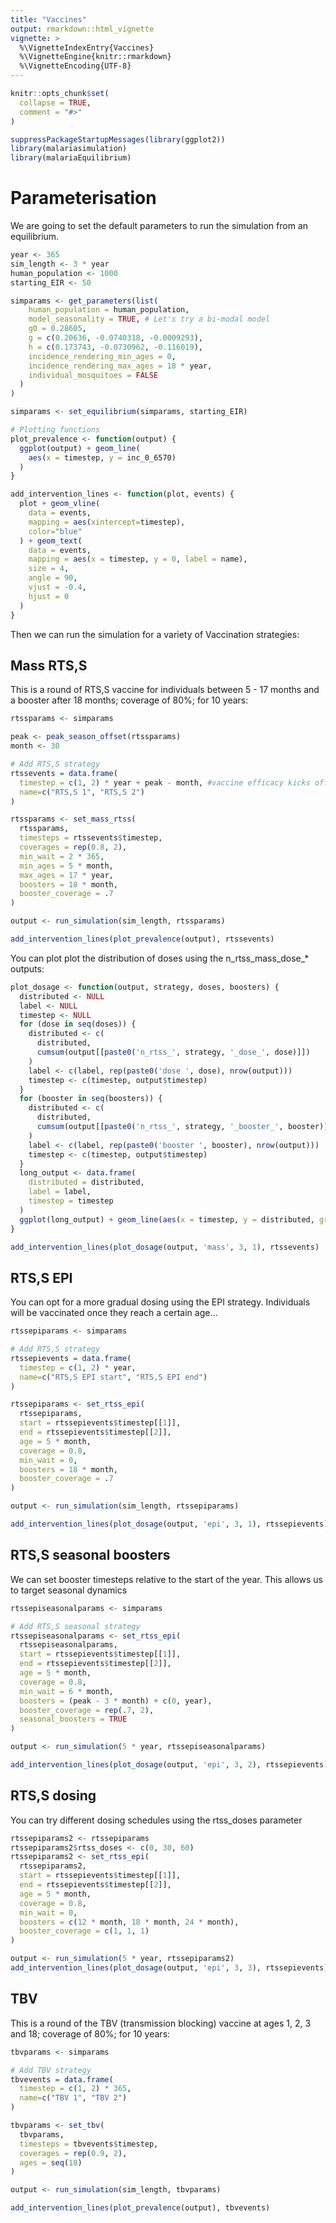 ```yaml
---
title: "Vaccines"
output: rmarkdown::html_vignette
vignette: >
  %\VignetteIndexEntry{Vaccines}
  %\VignetteEngine{knitr::rmarkdown}
  %\VignetteEncoding{UTF-8}
---
```


```r
knitr::opts_chunk$set(
  collapse = TRUE,
  comment = "#>"
)
```

```r
suppressPackageStartupMessages(library(ggplot2))
library(malariasimulation)
library(malariaEquilibrium)
```

# Parameterisation

We are going to set the default parameters to run the simulation from an equilibrium.

```r
year <- 365
sim_length <- 3 * year
human_population <- 1000
starting_EIR <- 50

simparams <- get_parameters(list(
    human_population = human_population,
    model_seasonality = TRUE, # Let's try a bi-modal model
    g0 = 0.28605,
    g = c(0.20636, -0.0740318, -0.0009293),
    h = c(0.173743, -0.0730962, -0.116019),
    incidence_rendering_min_ages = 0,
    incidence_rendering_max_ages = 18 * year,
    individual_mosquitoes = FALSE
  )
)

simparams <- set_equilibrium(simparams, starting_EIR)

# Plotting functions
plot_prevalence <- function(output) {
  ggplot(output) + geom_line(
    aes(x = timestep, y = inc_0_6570)
  )
}

add_intervention_lines <- function(plot, events) {
  plot + geom_vline(
    data = events,
    mapping = aes(xintercept=timestep),
    color="blue"
  ) + geom_text(
    data = events,
    mapping = aes(x = timestep, y = 0, label = name),
    size = 4,
    angle = 90,
    vjust = -0.4,
    hjust = 0
  )
}
```

Then we can run the simulation for a variety of Vaccination strategies:

## Mass RTS,S

This is a round of RTS,S vaccine for individuals between 5 - 17 months and a booster after 18 months; coverage of 80%; for 10 years:

```r
rtssparams <- simparams

peak <- peak_season_offset(rtssparams)
month <- 30

# Add RTS,S strategy
rtssevents = data.frame(
  timestep = c(1, 2) * year + peak - month, #vaccine efficacy kicks off a month before the peak
  name=c("RTS,S 1", "RTS,S 2")
)

rtssparams <- set_mass_rtss(
  rtssparams,
  timesteps = rtssevents$timestep,
  coverages = rep(0.8, 2),
  min_wait = 2 * 365,
  min_ages = 5 * month,
  max_ages = 17 * year,
  boosters = 18 * month,
  booster_coverage = .7
)

output <- run_simulation(sim_length, rtssparams)

add_intervention_lines(plot_prevalence(output), rtssevents)
```

You can plot plot the distribution of doses using the n_rtss_mass_dose_* outputs:

```r
plot_dosage <- function(output, strategy, doses, boosters) {
  distributed <- NULL
  label <- NULL
  timestep <- NULL
  for (dose in seq(doses)) {
    distributed <- c(
      distributed,
      cumsum(output[[paste0('n_rtss_', strategy, '_dose_', dose)]])
    )
    label <- c(label, rep(paste0('dose ', dose), nrow(output)))
    timestep <- c(timestep, output$timestep)
  }
  for (booster in seq(boosters)) {
    distributed <- c(
      distributed,
      cumsum(output[[paste0('n_rtss_', strategy, '_booster_', booster)]])
    )
    label <- c(label, rep(paste0('booster ', booster), nrow(output)))
    timestep <- c(timestep, output$timestep)
  }
  long_output <- data.frame(
    distributed = distributed,
    label = label,
    timestep = timestep
  )
  ggplot(long_output) + geom_line(aes(x = timestep, y = distributed, group=label, color = label))
}

add_intervention_lines(plot_dosage(output, 'mass', 3, 1), rtssevents)
```

## RTS,S EPI

You can opt for a more gradual dosing using the EPI strategy. Individuals will be vaccinated once they reach a certain age...

```r
rtssepiparams <- simparams

# Add RTS,S strategy
rtssepievents = data.frame(
  timestep = c(1, 2) * year,
  name=c("RTS,S EPI start", "RTS,S EPI end")
)

rtssepiparams <- set_rtss_epi(
  rtssepiparams,
  start = rtssepievents$timestep[[1]],
  end = rtssepievents$timestep[[2]],
  age = 5 * month,
  coverage = 0.8,
  min_wait = 0,
  boosters = 18 * month,
  booster_coverage = .7
)

output <- run_simulation(sim_length, rtssepiparams)

add_intervention_lines(plot_dosage(output, 'epi', 3, 1), rtssepievents)
```

## RTS,S seasonal boosters

We can set booster timesteps relative to the start of the year. This allows us to target seasonal dynamics

```r
rtssepiseasonalparams <- simparams

# Add RTS,S seasonal strategy
rtssepiseasonalparams <- set_rtss_epi(
  rtssepiseasonalparams,
  start = rtssepievents$timestep[[1]],
  end = rtssepievents$timestep[[2]],
  age = 5 * month,
  coverage = 0.8,
  min_wait = 6 * month,
  boosters = (peak - 3 * month) + c(0, year),
  booster_coverage = rep(.7, 2),
  seasonal_boosters = TRUE
)

output <- run_simulation(5 * year, rtssepiseasonalparams)

add_intervention_lines(plot_dosage(output, 'epi', 3, 2), rtssepievents)
```

## RTS,S dosing

You can try different dosing schedules using the rtss_doses parameter

```r
rtssepiparams2 <- rtssepiparams
rtssepiparams2$rtss_doses <- c(0, 30, 60)
rtssepiparams2 <- set_rtss_epi(
  rtssepiparams2,
  start = rtssepievents$timestep[[1]],
  end = rtssepievents$timestep[[2]],
  age = 5 * month,
  coverage = 0.8,
  min_wait = 0,
  boosters = c(12 * month, 18 * month, 24 * month),
  booster_coverage = c(1, 1, 1)
)

output <- run_simulation(5 * year, rtssepiparams2)
add_intervention_lines(plot_dosage(output, 'epi', 3, 3), rtssepievents)
```

## TBV

This is a round of the TBV (transmission blocking) vaccine at ages 1, 2, 3 and 18; coverage of 80%; for 10 years:

```r
tbvparams <- simparams

# Add TBV strategy
tbvevents = data.frame(
  timestep = c(1, 2) * 365,
  name=c("TBV 1", "TBV 2")
)

tbvparams <- set_tbv(
  tbvparams,
  timesteps = tbvevents$timestep,
  coverages = rep(0.9, 2),
  ages = seq(18)
)

output <- run_simulation(sim_length, tbvparams)

add_intervention_lines(plot_prevalence(output), tbvevents)
```

